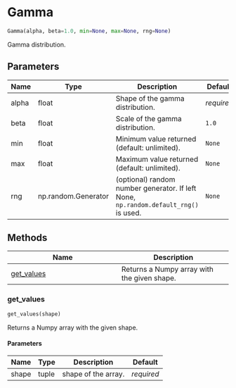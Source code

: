# Gamma { #ANNarchy.core.Random.Gamma }

```python
Gamma(alpha, beta=1.0, min=None, max=None, rng=None)
```

Gamma distribution.

## Parameters {.doc-section .doc-section-parameters}

| Name   | Type                | Description                                                                          | Default    |
|--------|---------------------|--------------------------------------------------------------------------------------|------------|
| alpha  | float               | Shape of the gamma distribution.                                                     | _required_ |
| beta   | float               | Scale of the gamma distribution.                                                     | `1.0`      |
| min    | float               | Minimum value returned (default: unlimited).                                         | `None`     |
| max    | float               | Maximum value returned (default: unlimited).                                         | `None`     |
| rng    | np.random.Generator | (optional) random number generator. If left None, `np.random.default_rng()` is used. | `None`     |

## Methods

| Name | Description |
| --- | --- |
| [get_values](#ANNarchy.core.Random.Gamma.get_values) | Returns a Numpy array with the given shape. |

### get_values { #ANNarchy.core.Random.Gamma.get_values }

```python
get_values(shape)
```

Returns a Numpy array with the given shape.

#### Parameters {.doc-section .doc-section-parameters}

| Name   | Type   | Description         | Default    |
|--------|--------|---------------------|------------|
| shape  | tuple  | shape of the array. | _required_ |